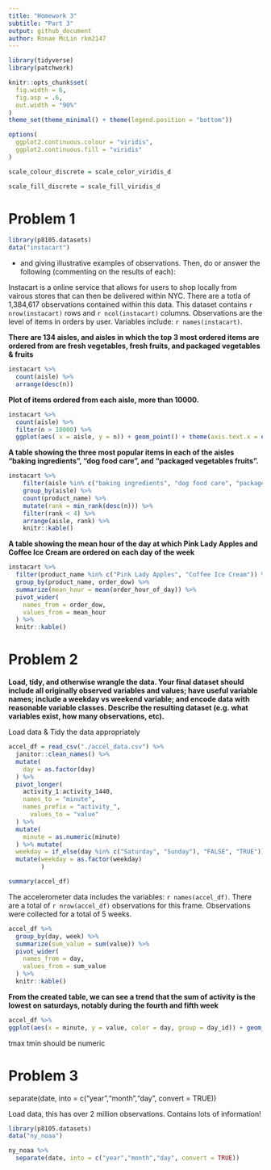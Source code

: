```yaml
---
title: "Homework 3"
subtitle: "Part 3"
output: github_document
author: Ronae McLin rkm2147
---
```



```r
library(tidyverse)
library(patchwork)

knitr::opts_chunk$set(
  fig.width = 6,
  fig.asp = .6,
  out.width = "90%"
)
theme_set(theme_minimal() + theme(legend.position = "bottom"))

options(
  ggplot2.continuous.colour = "viridis",
  ggplot2.continuous.fill = "viridis"
)

scale_colour_discrete = scale_color_viridis_d

scale_fill_discrete = scale_fill_viridis_d
```

# Problem 1

```r
library(p8105.datasets)
data("instacart")
```



- and giving illustrative examples of observations. Then, do or answer the following (commenting on the results of each):



Instacart is a online service that allows for users to shop locally from vairous stores that can then be delivered within NYC. There are a totla of 1,384,617 observations contained within this data.
This dataset contains `r nrow(instacart)` rows and `r ncol(instacart)` columns. Observations are the level of items in orders by user. Variables include: `r names(instacart)`. 

**There are 134 aisles, and aisles in which the top 3 most ordered items are ordered from are fresh vegetables, fresh fruits, and packaged vegetables & fruits** 

```r
instacart %>% 
  count(aisle) %>% 
  arrange(desc(n))
```


**Plot of items ordered from each aisle, more than 10000.**

```r
instacart %>% 
  count(aisle) %>% 
  filter(n > 10000) %>% 
  ggplot(aes( x = aisle, y = n)) + geom_point() + theme(axis.text.x = element_text(angle = 270, vjust = 0.5, hjust = 1))
```

**A table showing the three most popular items in each of the aisles “baking ingredients”, “dog food care”, and “packaged vegetables fruits”.**

```r
instacart %>% 
	filter(aisle %in% c("baking ingredients", "dog food care", "packaged vegetables fruits")) %>% 
	group_by(aisle) %>% 
	count(product_name) %>% 
	mutate(rank = min_rank(desc(n))) %>% 
	filter(rank < 4) %>% 
	arrange(aisle, rank) %>% 
	knitr::kable()
```

**A table showing the mean hour of the day at which Pink Lady Apples and Coffee Ice Cream are ordered on each day of the week**

```r
instacart %>% 
  filter(product_name %in% c("Pink Lady Apples", "Coffee Ice Cream")) %>% 
  group_by(product_name, order_dow) %>% 
  summarize(mean_hour = mean(order_hour_of_day)) %>% 
  pivot_wider(
    names_from = order_dow,
    values_from = mean_hour
  ) %>% 
  knitr::kable()
```

# Problem 2

**Load, tidy, and otherwise wrangle the data. Your final dataset should include all originally observed variables and values; have useful variable names; include a weekday vs weekend variable; and encode data with reasonable variable classes. Describe the resulting dataset (e.g. what variables exist, how many observations, etc).**

Load data & Tidy the data appropriately
```r
accel_df = read_csv("./accel_data.csv") %>% 
  janitor::clean_names() %>% 
  mutate(
    day = as.factor(day)
  ) %>% 
  pivot_longer(
    activity_1:activity_1440,
    names_to = "minute",
    names_prefix = "activity_",
      values_to = "value"
  ) %>% 
  mutate(
    minute = as.numeric(minute)
  ) %>% mutate(
  weekday = if_else(day %in% c("Saturday", "Sunday"), "FALSE", "TRUE")) %>% 
  mutate(weekday = as.factor(weekday)
         )
```

```r
summary(accel_df)
```

 The accelerometer data includes the variables: `r names(accel_df)`.  There are a total of `r nrow(accel_df)` observations for this frame. Observations were collected for a total of 5 weeks.
 


```r
accel_df %>% 
  group_by(day, week) %>% 
  summarize(sum_value = sum(value)) %>%
  pivot_wider(
    names_from = day,
    values_from = sum_value
  ) %>% 
  knitr::kable()

```
 **From the created table, we can see a trend that the sum of activity is the lowest on saturdays, notably during the fourth and fifth week**


```r

accel_df %>% 
ggplot(aes(x = minute, y = value, color = day, group = day_id)) + geom_line(alpha = .4) + geom_smooth(aes(group = day))
```

tmax tmin should be numeric

# Problem 3

 separate(date, into = c("year","month","day", convert = TRUE))

Load data, this has over 2 million observations. Contains lots of information!
```r
library(p8105.datasets)
data("ny_noaa") 
```


```r
ny_noaa %>% 
  separate(date, into = c("year","month","day", convert = TRUE))

```

